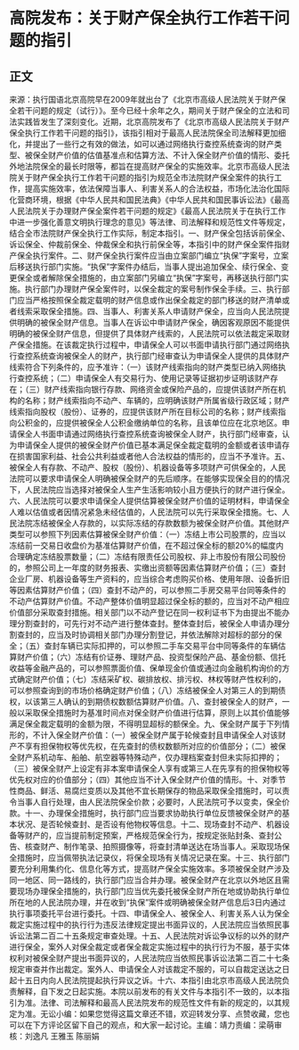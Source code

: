 # 高院发布：关于财产保全执行工作若干问题的指引
## 正文
来源：执行国语北京高院早在2009年就出台了《北京市高级人民法院关于财产保全若干问题的规定（试行）》。至今已经十余年之久，期间关于财产保全的立法和司法实践皆发生了深刻变化。近期，北京高院发布了《北京市高级人民法院关于财产保全执行工作若干问题的指引》，该指引相对于最高人民法院保全司法解释更加细化，并提出了一些行之有效的做法，如可以通过网络执行查控系统查询的财产类型、被保全财产价值的估值基准点和估算方法、不计入保全财产价值的情形、委托外地法院保全的最长时限等，都旨在提高财产保全的实施效率。北京市高级人民法院关于财产保全执行工作若干问题的指引为规范全市法院财产保全案件的执行工作，提高实施效率，依法保障当事人、利害关系人的合法权益，市场化法治化国际化营商环境，根据《中华人民共和国民法典》《中华人民共和国民事诉讼法》《最高人民法院关于办理财产保全案件若干问题的规定》《最高人民法院关于在执行工作中进一步强化善意文明执行理念的意见》等法律、司法解释和规范性文件等规定，结合全市法院财产保全执行工作实际，制定本指引。一、财产保全包括诉前保全、诉讼保全、仲裁前保全、仲裁保全和执行前保全等，本指引中的财产保全案件指财产保全执行案件。二、财产保全执行案件应当由立案部门编立“执保”字案号，立案后移送执行部门实施。“执保”字案件办结后，当事人提出追加保全、续行保全、变更保全或者解除保全措施的，由立案部门另编立“执保”字案号，再移送执行部门实施。执行部门办理财产保全案件时，以保全裁定的案号制作保全手续。三、执行部门应当严格按照保全裁定载明的财产信息或作出保全裁定的部门移送的财产清单或者线索采取保全措施。四、当事人、利害关系人申请财产保全，应当向人民法院提供明确的被保全财产信息。当事人在诉讼中申请财产保全，确因客观原因不能提供明确的被保全财产信息，但提供了具体财产线索的，人民法院可以依法裁定采取财产保全措施。在该裁定执行过程中，申请保全人可以书面申请执行部门通过网络执行查控系统查询被保全人的财产，执行部门经审查认为申请保全人提供的具体财产线索符合下列条件的，应予准许：（一）该财产线索指向的财产类型已纳入网络执行查控系统；（二）申请保全人有交易行为、使用记录等证据初步证明该财产存在；（三）财产线索指向银行存款、网络资金或保险产品的，应提供该财产所在机构的名称；财产线索指向不动产、车辆的，应明确该财产所属省级行政区域；财产线索指向股权（股份）、证券的，应提供该财产所在目标公司的名称；财产线索指向公积金的，应提供被保全人公积金缴纳单位的名称，且该单位应在北京地区。申请保全人书面申请通过网络执行查控系统查询被保全人财产，执行部门经审查，认为申请保全人提供的被保全财产价值已基本满足保全裁定载明的金额或者该申请存在损害国家利益、社会公共利益或者他人合法权益的情形的，应当不予准许。五、被保全人有存款、不动产、股权（股份）、机器设备等多项财产可供保全的，人民法院可以要求申请保全人明确被保全财产的先后顺序。在能够实现保全目的的情况下，人民法院应当选择对被保全人生产生活影响较小且方便执行的财产进行保全。六、人民法院可以要求申请保全人提供估算被保全财产价值的证明材料，申请保全人难以估值或者因情况紧急未经估值的，人民法院可以先行采取保全措施。七、人民法院冻结被保全人存款的，以实际冻结的存款数额为被保全财产价值。其他财产类型可以参照下列因素估算被保全财产价值：（一）冻结上市公司股票的，应当以冻结前一交易日收盘价为基准估算财产价值，在不超过保全标的额20%的幅度内合理确定冻结股票数量；（二）冻结有限责任公司股权、非上市股份有限公司股份的，参照公司上一年度的财务报表、实缴出资额等因素估算财产价值；（三）查封企业厂房、机器设备等生产资料的，应当综合考虑购买价格、使用年限、设备折旧等因素估算财产价值；（四）查封不动产的，可以参照二手房交易平台同等条件的不动产估算财产价值。不动产整体价值明显超过保全标的额的，应当对不动产相应价值部分采取查封措施。相关部门以不动产登记在同一权利证书下为由提出不能办理分割查封的，可先行对不动产进行整体查封。整体查封后，被保全人申请办理分割查封的，应当及时协调相关部门办理分割登记，并依法解除对超标的部分的保全；（五）查封车辆已实际扣押的，可以参照二手车交易平台中同等条件的车辆估算财产价值；（六）冻结有价证券、理财产品、投资型保险产品、基金份额、信托收益等金融产品的，可以参照票面价值、保单现金价值或通过向金融机构询价的方式确定财产价值；（七）冻结采矿权、碳排放权、排污权、林权等财产性权利的，可以参照查询到的市场价格确定财产价值；（八）冻结被保全人对第三人的到期债权，以该第三人确认的到期债权数额估算财产价值。八、查封被保全人的财产，一般以采取保全措施时为基准时间点对保全财产价值进行估算，原则上以其价值能够满足保全裁定载明的金额为限，不得明显超标的额保全。九、保全财产属于下列情形的，不计入保全财产价值：（一）被保全财产属于轮候查封且申请保全人对该财产不享有担保物权等优先权，在先查封的债权数额所对应的价值部分；（二）被保全财产系机动车、船舶、航空器等特殊动产，仅办理档案查封但未实际扣押的；（三）被保全财产上设定有非本案申请保全人享有或第三人在先享有的担保物权等优先权对应的价值部分；（四）其他应当不计入保全财产价值的情形。十、对季节性商品、鲜活、易腐烂变质以及其他不宜长期保存的物品采取保全措施时，可以责令当事人自行处理，由人民法院保全价款；必要时，人民法院可予以变卖，保全价款。十一、办理保全措施时，执行部门应当要求协助执行单位反馈被保全财产的基本状况、是否轮候查封、是否设有他物权等信息。十二、现场查封不动产、机器设备等财产的，应当提前制定预案，严格规范保全行为，按规定张贴封条、查封公告、核查财产、制作笔录、拍照摄像等，将查封清单送达在场当事人。采取现场保全措施时，应当佩带执法记录仪，将保全现场有关情况记录在案。十三、执行部门要充分利用集约化、信息化等方式，提高财产保全实施效率。多项被保全财产涉及同一地区、同一路线的，执行部门应当合并办理。被保全财产在北京以外地区且需要现场办理保全措施的，执行部门应当优先委托被保全财产所在地或协助执行单位所在地的人民法院办理，并在收到“执保”案件或明确被保全财产信息后3日内通过执行事项委托平台进行委托。十四、申请保全人、被保全人、利害关系人认为保全裁定实施过程中的执行行为违反法律规定提出书面异议的，人民法院应当依照民事诉讼法第二百二十五条规定审查处理。十五、人民法院对诉讼争议标的以外的财产进行保全，案外人对保全裁定或者保全裁定实施过程中的执行行为不服，基于实体权利对被保全财产提出书面异议的，人民法院应当依照民事诉讼法第二百二十七条规定审查并作出裁定。案外人、申请保全人对该裁定不服的，可以自裁定送达之日起十五日内向人民法院提起执行异议之诉。十六、本指引由北京市高级人民法院负责解释，自下发之日起实施。本院以前发布的有关文件与本指引不一致的，以本指引为准。法律、司法解释和最高人民法院发布的规范性文件有新的规定的，以其规定为准。无讼小编：如果您觉得这篇文章还不错，欢迎转发分享、点赞收藏，您也可以在下方评论区留下自己的观点，和大家一起讨论。主编：靖力责编：梁萌审核：刘逸凡 王雅玉 陈丽娟